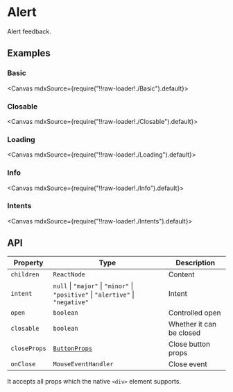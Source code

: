 
<Meta title="Feedbacks/Alert" />

# Alert

Alert feedback.

## Examples

### Basic

<Canvas mdxSource={require("!!raw-loader!./Basic").default}>
  <Story id="examples-alert--basic" />
</Canvas>

### Closable

<Canvas mdxSource={require("!!raw-loader!./Closable").default}>
  <Story id="examples-alert--closable" />
</Canvas>

### Loading

<Canvas mdxSource={require("!!raw-loader!./Loading").default}>
  <Story id="examples-alert--loading" />
</Canvas>

### Info

<Canvas mdxSource={require("!!raw-loader!./Info").default}>
  <Story id="examples-alert--info" />
</Canvas>

### Intents

<Canvas mdxSource={require("!!raw-loader!./Intents").default}>
  <Story id="examples-alert--intents" />
</Canvas>

## API

| Property     | Type                                                                             | Description              |
| ------------ | -------------------------------------------------------------------------------- | ------------------------ |
| `children`   | `ReactNode`                                                                      | Content                  |
| `intent`     | `null` \| `"major"` \| `"minor"` \| `"positive"` \| `"alertive"` \| `"negative"` | Intent                   |
| `open`       | `boolean`                                                                        | Controlled open          |
| `closable`   | `boolean`                                                                        | Whether it can be closed |
| `closeProps` | [`ButtonProps`](?path=/story/generics-button--page#api)                          | Close button props       |
| `onClose`    | `MouseEventHandler`                                                              | Close event              |

It accepts all props which the native `<div>` element supports.
